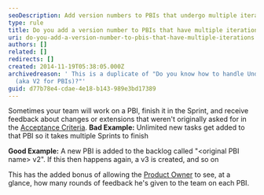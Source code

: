 ```yaml
---
seoDescription: Add version numbers to PBIs that undergo multiple iterations to track changes and facilitate team decision-making.
type: rule
title: Do you add a version number to PBIs that have multiple iterations
uri: do-you-add-a-version-number-to-pbis-that-have-multiple-iterations
authors: []
related: []
redirects: []
created: 2014-11-19T05:38:05.000Z
archivedreason: ' This is a duplicate of "Do you know how to handle Undone Work
  (aka V2 for PBIs)?"'
guid: d77b78e4-cdae-4e18-b143-989e3bd17389
---
```


Sometimes your team will work on a PBI, finish it in the Sprint, and receive feedback about changes or extensions that weren't originally asked for in the [Acceptance Criteria](/do-your-user-stories-include-acceptance-criteria-%28aka-never-assume-automatic-gold-plating%29).
**Bad Example:** Unlimited new tasks get added to that PBI so it takes multiple Sprints to finish

**Good Example:** A new PBI is added to the backlog called "&lt;original PBI name&gt; v2". If this then happens again, a v3 is created, and so on

This has the added bonus of allowing the [Product Owner](/rules-to-better-product-owners) to see, at a glance, how many rounds of feedback he's given to the team on each PBI.